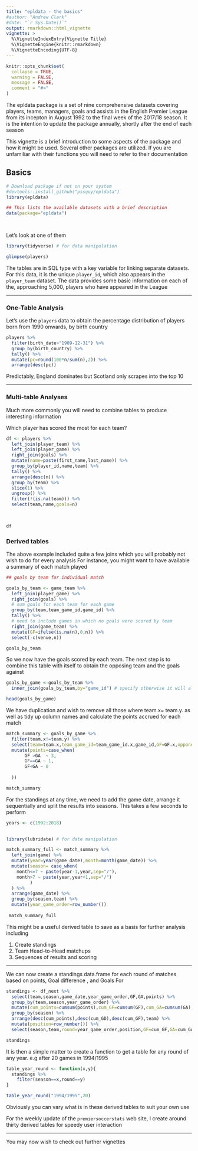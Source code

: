 ```yaml
---
title: "epldata - the basics"
#author: "Andrew Clark"
#date: "`r Sys.Date()`"
output: rmarkdown::html_vignette
vignette: >
  %\VignetteIndexEntry{Vignette Title}
  %\VignetteEngine{knitr::rmarkdown}
  %\VignetteEncoding{UTF-8}
---
```


```r
knitr::opts_chunk$set(
  collapse = TRUE,
  warning = FALSE,
  message = FALSE,
  comment = "#>"
)
```

The epldata package is a set of nine comprehensive datasets covering players, teams, managers, goals and assists in the English Premier League from its incepton in August 1992 to the final week of the 2017/18 season. It is the intention to update the package annually, shortly after the end of each season

This vignette is a brief introduction to some aspects of the package and how it might be used. Several other packages are utilized. If you are unfamiliar with their functions you will need to refer to their documentation
 


## Basics

```r

# Download package if not on your system
#devtools::install_github("pssguy/epldata")
library(epldata)

## This lists the available datasets with a brief description
data(package="epldata")

        

```

Let's look at one of them

```r

library(tidyverse) # for data manipulation

glimpse(players)

```

The tables are in SQL type with a key variable for linking separate datasets. For this data, it is the unique `player_id`, which also appears in the `player_team` dataset. The data provides some basic information on each of the, approaching 5,000, players who have appeared in the League

---

### One-Table Analysis

Let's use the `players` data  to obtain the percentage distribution of players born from 1990 onwards, by birth country 

```r

players %>% 
  filter(birth_date>"1989-12-31") %>% 
  group_by(birth_country) %>% 
  tally() %>% 
  mutate(pc=round(100*n/sum(n),2)) %>% 
  arrange(desc(pc))


```

Predictably, England dominates but Scotland only scrapes into the top 10

---

### Multi-table Analyses

Much more commonly you will need to combine tables to produce interesting information

Which player has scored the most for each team?

```r

df <- players %>% 
  left_join(player_team) %>% 
  left_join(player_game) %>% 
  right_join(goals) %>% 
  mutate(name=paste(first_name,last_name)) %>% 
  group_by(player_id,name,team) %>% 
  tally() %>% 
  arrange(desc(n)) %>% 
  group_by(team) %>% 
  slice(1) %>% 
  ungroup() %>% 
  filter(!(is.na(team))) %>% 
  select(team,name,goals=n)
  
  

df


```


### Derived tables

The above example included quite a few joins which you will probably not wish to do 
for every analysis 
For instance, you might want to have available a summary of each match played

```r

## goals by team for individual match

goals_by_team <- game_team %>% 
  left_join(player_game) %>% 
  right_join(goals) %>% 
  # sum goals for each team for each game
  group_by(team,team_game_id,game_id) %>% 
  tally() %>% 
  # need to include games in which no goals were scored by team
  right_join(game_team) %>% 
  mutate(GF=ifelse(is.na(n),0,n)) %>% 
  select(-c(venue,n))

goals_by_team

```

So we now have the goals scored by each team. The next step is to combine this table with itself to obtain the  opposing team and the goals against

```r
goals_by_game <-goals_by_team %>% 
  inner_join(goals_by_team,by="game_id") # specify otherwise it will also use team_game_id

head(goals_by_game)
```

We have duplication and wish to remove all those where team.x= team.y. as well as tidy up column names and calculate the points accrued for each match

```r

match_summary <- goals_by_game %>% 
  filter(team.x!=team.y) %>% 
  select(team=team.x,team_game_id=team_game_id.x,game_id,GF=GF.x,opponents=team.y,GA=GF.y) %>% 
  mutate(points=case_when(
       GF >GA  ~ 3,
       GF==GA ~ 1,
       GF<GA ~ 0
    
  ))

match_summary
```

For the standings at any time, we need to add the game date, arrange it sequentially  and split the results into seasons. This takes a few seconds to perform


```r

years <- c(1992:2018)

    
library(lubridate) # for date manipulation

match_summary_full <- match_summary %>% 
  left_join(game) %>% 
  mutate(year=year(game_date),month=month(game_date)) %>% 
  mutate(season= case_when(
    month<=7 ~ paste(year-1,year,sep="/"),
    month>7 ~ paste(year,year+1,sep="/")
         )
  ) %>% 
  arrange(game_date) %>% 
  group_by(season,team) %>% 
  mutate(year_game_order=row_number())
    
 match_summary_full
```

This might be a useful derived table to save as a basis for further analysis including
 
  1. Create standings
  2. Team Head-to-Head matchups
  3. Sequences of results and scoring
  
---



We can now create a standings data.frame for each round of matches based on points, Goal difference , and Goals For

```r

standings <- df_next %>% 
  select(team,season,game_date,year_game_order,GF,GA,points) %>% 
  group_by(team,season,year_game_order) %>% 
  mutate(cum_points=cumsum(points),cum_GF=cumsum(GF),cum_GA=cumsum(GA),cum_GD=cum_GF-cum_GA) %>% 
  group_by(season) %>% 
  arrange(desc(cum_points),desc(cum_GD),desc(cum_GF),team) %>% 
  mutate(position=row_number()) %>% 
  select(season,team,round=year_game_order,position,GF=cum_GF,GA=cum_GA,GD=cum_GD,points=cum_points)

standings

```

It is then a simple matter to create a function to get a table for any round of any year. e.g after 20 games in 1994/1995

```r

table_year_round <- function(x,y){
  standings %>% 
    filter(season==x,round==y)
}

table_year_round("1994/1995",20)

```

Obviously you can vary what is in these derived tables to suit your own use

For the weekly update of the `premiersoccerstats` web site, I create around thirty derived tables for speedy
user interaction

---

You may now wish to check out further vignettes

